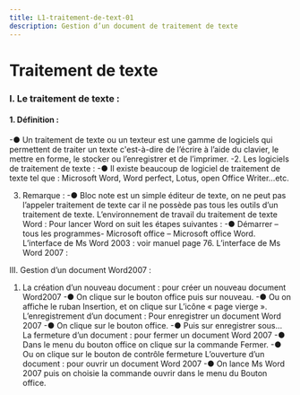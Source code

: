 ```yaml
---
title: L1-traitement-de-text-01
description: Gestion d’un document de traitement de texte
---
```


# Traitement de texte

### I. Le traitement de texte :

#### 1. Définition :

-● Un traitement de texte ou un texteur est une gamme de logiciels qui permettent de traiter
un texte c'est-à-dire de l’écrire à l’aide du clavier, le mettre en forme, le stocker ou
l’enregistrer et de l’imprimer.
-2. Les logiciels de traitement de texte :
-● Il existe beaucoup de logiciel de traitement de texte tel que : Microsoft Word, Word perfect,
Lotus, open Office Writer…etc.

3. Remarque :
-● Bloc note est un simple éditeur de texte, on ne peut pas l’appeler traitement de texte car il
ne possède pas tous les outils d’un traitement de texte.
L’environnement de travail du traitement de texte Word :
Pour lancer Word on suit les étapes suivantes :
-● Démarrer – tous les programmes- Microsoft office – Microsoft office Word.
L’interface de Ms Word 2003 : voir manuel page 76.
L’interface de Ms Word 2007 :

III. Gestion d’un document Word2007 :
1. La création d’un nouveau document : pour créer un nouveau document Word2007
-● On clique sur le bouton office puis sur nouveau.
-● Ou on affiche le ruban Insertion, et on clique sur L’icône « page vierge ».
L’enregistrement d’un document : Pour enregistrer un document Word 2007
-● On clique sur le bouton office.
-● Puis sur enregistrer sous…
La fermeture d’un document : pour fermer un document Word 2007
-● Dans le menu du bouton office on clique sur la commande Fermer.
-● Ou on clique sur le bouton de contrôle fermeture
L’ouverture d’un document : pour ouvrir un document Word 2007
-● On lance Ms Word 2007 puis on choisie la commande ouvrir dans le menu du Bouton office.